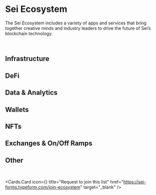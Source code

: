 
# Sei Ecosystem

The Sei Ecosystem includes a variety of apps and services that bring together
creative minds and industry leaders to drive the future of Sei’s blockchain
technology.

<br />

<EcosystemSearchBar placeholder="Search Sei providers..." />

## Infrastructure

<EcosystemDynamicSection category="Infrastructure" />

## DeFi

<EcosystemDynamicSection category="DeFi" />

## Data & Analytics

<EcosystemDynamicSection category="Data & Analytics" />

## Wallets

<EcosystemDynamicSection category="Wallets" />

## NFTs

<EcosystemDynamicSection category="NFTs" />

## Exchanges & On/Off Ramps

<EcosystemDynamicSection category="Exchanges & On/Off Ramps" />

## Other

<EcosystemDynamicSection category="Other" />

<br />

<Cards.Card icon={<IconPointer />} title="Request to join this list" href="https://sei-forms.typeform.com/join-ecosystem" target="_blank" />

